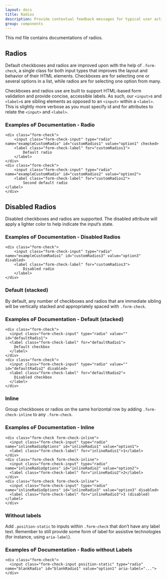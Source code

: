 ```yaml
---
layout: docs
title: Radios
description: Provide contextual feedback messages for typical user actions with the handful of available and flexible radios.
group: components
---
```


This md file contains documentations of radios.

## Radios

Default checkboxes and radios are improved upon with the help of `.form-check`, a single class for both input types that improves the layout and behavior of their HTML elements. Checkboxes are for selecting one or several options in a list, while radios are for selecting one option from many.

Checkboxes and radios use are built to support HTML-based form validation and provide concise, accessible labels. As such, our `<input>`s and `<label>`s are sibling elements as opposed to an `<input>` within a `<label>`. This is slightly more verbose as you must specify id and for attributes to relate the `<input>` and `<label>`.

### Examples oF Documentation - Radio

    <div class="form-check">
        <input class="form-check-input" type="radio" name="exampleCustomRadio" id="customRadios1" value="option1" checked>
        <label class="form-check-label" for="customRadios1">
            Default radio
        </label>
    </div>
    <div class="form-check">
        <input class="form-check-input" type="radio" name="exampleCustomRadio" id="customRadios2" value="option2">
        <label class="form-check-label" for="customRadios2">
            Second default radio
    </label>
    </div>

## Disabled Radios

Disabled checkboxes and radios are supported. The disabled attribute will apply a lighter color to help indicate the input’s state.

### Examples oF Documentation - Disabled Radios

    <div class="form-check">
        <input class="form-check-input" type="radio" name="exampleCustomRadio1" id="customRadios3" value="option3" disabled>
        <label class="form-check-label" for="customRadios3">
            Disabled radio
        </label>
    </div>

### Default (stacked)

By default, any number of checkboxes and radios that are immediate sibling will be vertically stacked and appropriately spaced with `.form-check`.

### Examples oF Documentation - Default (stacked)

    <div class="form-check">
      <input class="form-check-input" type="radio" value="" id="defaultRadio1">
      <label class="form-check-label" for="defaultRadio1">
        Default checkbox
      </label>
    </div>
    <div class="form-check">
      <input class="form-check-input" type="radio" value="" id="defaultRadio2" disabled>
      <label class="form-check-label" for="defaultRadio2">
        Disabled checkbox
      </label>
    </div>

### Inline

Group checkboxes or radios on the same horizontal row by adding `.form-check-inline` to any `.form-check`.

### Examples oF Documentation - Inline

    <div class="form-check form-check-inline">
      <input class="form-check-input" type="radio" name="inlineRadioOptions" id="inlineRadio1" value="option1">
      <label class="form-check-label" for="inlineRadio1">1</label>
    </div>
    <div class="form-check form-check-inline">
      <input class="form-check-input" type="radio" name="inlineRadioOptions" id="inlineRadio2" value="option2">
      <label class="form-check-label" for="inlineRadio2">2</label>
    </div>
    <div class="form-check form-check-inline">
      <input class="form-check-input" type="radio" name="inlineRadioOptions" id="inlineRadio3" value="option3" disabled>
      <label class="form-check-label" for="inlineRadio3">3 (disabled)</label>
    </div>

### Without labels

Add `.position-static` to inputs within `.form-check` that don’t have any label text. Remember to still provide some form of label for assistive technologies (for instance, using `aria-label`).

### Examples oF Documentation - Radio without Labels

    <div class="form-check">
      <input class="form-check-input position-static" type="radio" name="blankRadio" id="blankRadio1" value="option1" aria-label="...">
    </div>
